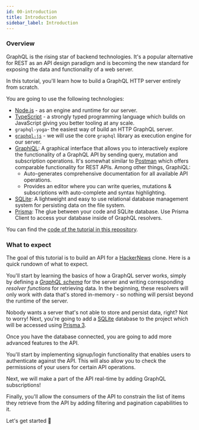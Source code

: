 ```yaml
---
id: 00-introduction
title: Introduction
sidebar_label: Introduction
---
```


### Overview

GraphQL is the rising star of backend technologies. It's a popular alternative for REST as an API design paradigm and is becoming the new
standard for exposing the data and functionality of a web server.

In this tutorial, you'll learn how to build a GraphQL HTTP server entirely from scratch.

You are going to use the following technologies:

- [Node.js](https://nodejs.org/) - as an engine and runtime for our server.
- [TypeScript](https://www.typescriptlang.org/) - a strongly typed programming language which builds on JavaScript giving you better tooling at any scale.
- `graphql-yoga`- the easiest way of build an HTTP GraphQL server.
- [`graphql-js`](https://github.com/graphql/graphql-js) - we will use the core `graphql` library as execution engine for our server.
- [GraphiQL](https://github.com/graphql/graphiql): A graphical interface that allows you to interactively
  explore the functionality of a GraphQL API by sending query, mutation and subscription operations. It's somewhat similar to
  [Postman](https://www.getpostman.com/) which offers comparable functionality for REST APIs. Among other things,
  GraphiQL:
  - Auto-generates comprehensive documentation for all available API operations.
  - Provides an editor where you can write queries, mutations & subscriptions with auto-complete and syntax
    highlighting.
- [SQLite](https://www.sqlite.org/): A lightweight and easy to use relational database management system for persisting data on the file system.
- [Prisma](https://www.prisma.io/): The glue between your code and SQLite database. Use Prisma Client to access your database inside of
  GraphQL resolvers.

You can find the [code of the tutorial in this repository](https://github.com/dotansimha/graphql-yoga/tree/master/examples/hackernews-node-ts).

### What to expect

The goal of this tutorial is to build an API for a [HackerNews](https://news.ycombinator.com/) clone. Here is a quick
rundown of what to expect.

You'll start by learning the basics of how a GraphQL server works, simply by defining a
[_GraphQL schema_](https://www.prisma.io/blog/graphql-server-basics-the-schema-ac5e2950214e) for the server and writing
corresponding _resolver functions_ for retrieving data. In the beginning, these resolvers will only work with data that's stored in-memory -
so nothing will persist beyond the runtime of the server.

Nobody wants a server that's not able to store and persist data, right? Not to worry! Next, you're going to add a
[SQLite](http://sqlite.org/) database to the project which will be accessed using [Prisma 3](https://www.prisma.io/).

Once you have the database connected, you are going to add more advanced features to the API.

You'll start by implementing signup/login functionality that enables users to authenticate against the API. This will
also allow you to check the permissions of your users for certain API operations.

Next, we will make a part of the API real-time by adding GraphQL subscriptions!

Finally, you'll allow the consumers of the API to constrain the list of items they retrieve from the API by adding
filtering and pagination capabilities to it.

Let's get started 🚀
